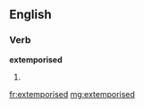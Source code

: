 ==English==

===Verb===
'''extemporised'''

# {{past of|[[extemporise]]}}

[[fr:extemporised]]
[[mg:extemporised]]